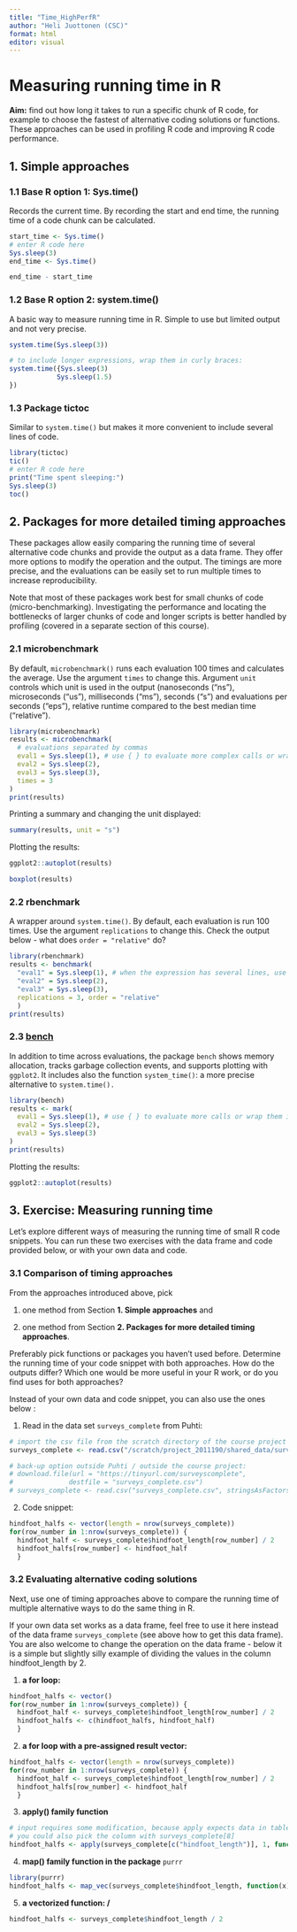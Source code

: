 ```yaml
---
title: "Time_HighPerfR"
author: "Heli Juottonen (CSC)"
format: html
editor: visual
---
```


# Measuring running time in R

**Aim:** find out how long it takes to run a specific chunk of R code, for example to choose the fastest of alternative coding solutions or functions. These approaches can be used in profiling R code and improving R code performance.

## 1. Simple approaches

### 1.1 Base R option 1: Sys.time()

Records the current time. By recording the start and end time, the running time of a code chunk can be calculated.

```r
start_time <- Sys.time()
# enter R code here
Sys.sleep(3)
end_time <- Sys.time()

end_time - start_time
```

### 1.2 Base R option 2: system.time()

A basic way to measure running time in R. Simple to use but limited output and not very precise.

```r
system.time(Sys.sleep(3))
```

```r
# to include longer expressions, wrap them in curly braces:
system.time({Sys.sleep(3)
            Sys.sleep(1.5)
})
```

### 1.3 Package tictoc

Similar to `system.time()` but makes it more convenient to include several lines of code.

```r
library(tictoc)
tic()
# enter R code here
print("Time spent sleeping:")
Sys.sleep(3)
toc()
```

## 2. Packages for more detailed timing approaches

These packages allow easily comparing the running time of several alternative code chunks and provide the output as a data frame. They offer more options to modify the operation and the output. The timings are more precise, and the evaluations can be easily set to run multiple times to increase reproducibility.

Note that most of these packages work best for small chunks of code (micro-benchmarking). Investigating the performance and locating the bottlenecks of larger chunks of code and longer scripts is better handled by profiling (covered in a separate section of this course).

### 2.1 microbenchmark

By default, `microbenchmark()` runs each evaluation 100 times and calculates the average. Use the argument `times` to change this. Argument `unit` controls which unit is used in the output (nanoseconds ("ns"), microseconds ("us"), milliseconds ("ms"), seconds ("s") and evaluations per seconds ("eps"), relative runtime compared to the best median time ("relative").

```r
library(microbenchmark)
results <- microbenchmark(
  # evaluations separated by commas
  eval1 = Sys.sleep(1), # use { } to evaluate more complex calls or wrap them in a function
  eval2 = Sys.sleep(2), 
  eval3 = Sys.sleep(3),
  times = 3
)
print(results)
```

Printing a summary and changing the unit displayed:

```r
summary(results, unit = "s")
```

Plotting the results:

```r
ggplot2::autoplot(results)

```

```r
boxplot(results)
```

### 2.2 rbenchmark

A wrapper around `system.time()`. By default, each evaluation is run 100 times. Use the argument `replications` to change this. Check the output below - what does `order = "relative"` do?

```r
library(rbenchmark)
results <- benchmark(
  "eval1" = Sys.sleep(1), # when the expression has several lines, use { }  or wrap it in a function
  "eval2" = Sys.sleep(2),
  "eval3" = Sys.sleep(3),
  replications = 3, order = "relative"
  )
print(results)
```

### 2.3 [bench](https://bench.r-lib.org/)

In addition to time across evaluations, the package `bench` shows memory allocation, tracks garbage collection events, and supports plotting with `ggplot2`. It includes also the function `system_time()`: a more precise alternative to `system.time().`

```r
library(bench)
results <- mark(
  eval1 = Sys.sleep(1), # use { } to evaluate more calls or wrap them in a function
  eval2 = Sys.sleep(2),
  eval3 = Sys.sleep(3)
)
print(results)
```

Plotting the results:

```r
ggplot2::autoplot(results)
```

## 3. Exercise: Measuring running time

Let's explore different ways of measuring the running time of small R code snippets. You can run these two exercises with the data frame and code provided below, or with your own data and code.

### 3.1 Comparison of timing approaches

From the approaches introduced above, pick

1.  one method from Section **1. Simple approaches** and

2.  one method from Section **2. Packages for more detailed timing approaches**.

Preferably pick functions or packages you haven't used before. Determine the running time of your code snippet with both approaches. How do the outputs differ? Which one would be more useful in your R work, or do you find uses for both approaches?

Instead of your own data and code snippet, you can also use the ones below :

1.  Read in the data set `surveys_complete` from Puhti:

``` r
# import the csv file from the scratch directory of the course project
surveys_complete <- read.csv("/scratch/project_2011190/shared_data/surveys_complete.csv", stringsAsFactors = TRUE)

# back-up option outside Puhti / outside the course project:
# download.file(url = "https://tinyurl.com/surveyscomplete",
#              destfile = "surveys_complete.csv")
# surveys_complete <- read.csv("surveys_complete.csv", stringsAsFactors = TRUE)
```

2.  Code snippet:

``` r
hindfoot_halfs <- vector(length = nrow(surveys_complete))
for(row_number in 1:nrow(surveys_complete)) {
  hindfoot_half <- surveys_complete$hindfoot_length[row_number] / 2
  hindfoot_halfs[row_number] <- hindfoot_half
  }
```

### 3.2 Evaluating alternative coding solutions

Next, use one of timing approaches above to compare the running time of multiple alternative ways to do the same thing in R.

If your own data set works as a data frame, feel free to use it here instead of the data frame `surveys_complete` (see above how to get this data frame). You are also welcome to change the operation on the data frame - below it is a simple but slightly silly example of dividing the values in the column hindfoot_length by 2.

1.  **a for loop:**

``` r
hindfoot_halfs <- vector()
for(row_number in 1:nrow(surveys_complete)) {
  hindfoot_half <- surveys_complete$hindfoot_length[row_number] / 2
  hindfoot_halfs <- c(hindfoot_halfs, hindfoot_half)
  }
```

2.  **a for loop with a pre-assigned result vector:**

``` r
hindfoot_halfs <- vector(length = nrow(surveys_complete))
for(row_number in 1:nrow(surveys_complete)) {
  hindfoot_half <- surveys_complete$hindfoot_length[row_number] / 2
  hindfoot_halfs[row_number] <- hindfoot_half
  }
```

3.  **apply() family function**

``` r
# input requires some modification, because apply expects data in table format
# you could also pick the column with surveys_complete[8]
hindfoot_halfs <- apply(surveys_complete[c("hindfoot_length")], 1, function(x) x / 2)
```

4.  **map() family function in the package** `purrr`

``` r
library(purrr)
hindfoot_halfs <- map_vec(surveys_complete$hindfoot_length, function(x) x / 2)
```

5.  **a vectorized function: /**

``` r
hindfoot_halfs <- surveys_complete$hindfoot_length / 2
```
